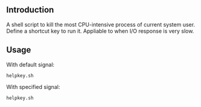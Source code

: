 ==Introduction==
A shell script to kill the most CPU-intensive process of current system user. Define a shortcut key to run it. Appliable to when I/O response is very slow.

==Usage==
With default signal:
 helpkey.sh

With specified signal:
 helpkey.sh <signal>
